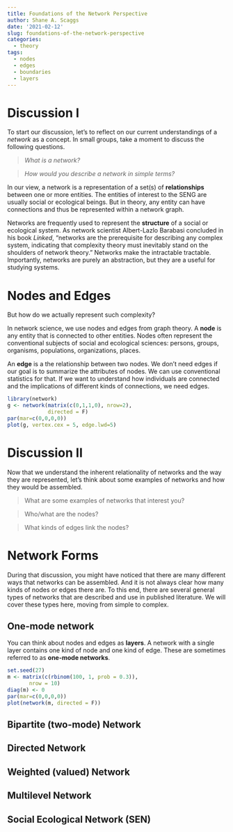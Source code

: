 ```yaml
---
title: Foundations of the Network Perspective
author: Shane A. Scaggs
date: '2021-02-12'
slug: foundations-of-the-network-perspective
categories:
  - theory
tags:
  - nodes
  - edges
  - boundaries
  - layers
---
```


# Discussion I 

To start our discussion, let's to reflect on our current understandings of a *network* as a concept. In small groups, take a moment to discuss the following questions.

> *What is a network?* 

> *How would you describe a network in simple terms?* 

In our view, a network is a representation of a set(s) of **relationships** between one or more entities. The entities of interest to the SENG are usually social or ecological beings. But in theory, any entity can have connections and thus be represented within a network graph. 

Networks are frequently used to represent the **structure** of a social or ecological system. As network scientist Albert-Lazlo Barabasi concluded in his book *Linked*, "networks are the prerequisite for describing any complex system, indicating that complexity theory must inevitably stand on the shoulders of network theory." Networks make the intractable tractable. Importantly, networks are purely an abstraction, but they are a useful for studying systems.

# Nodes and Edges

But how do we actually represent such complexity? 

In network science, we use nodes and edges from graph theory. A **node** is any entity that is connected to other entities. Nodes often represent the conventional subjects of social and ecological sciences: persons, groups, organisms, populations, organizations, places. 

An **edge** is a the relationship between two nodes. We don't need edges if our goal is to summarize the attributes of nodes. We can use conventional statistics for that. If we want to understand how individuals are connected and the implications of different kinds of connections, we need edges. 

```r
library(network)
g <- network(matrix(c(0,1,1,0), nrow=2),
             directed = F)
par(mar=c(0,0,0,0))
plot(g, vertex.cex = 5, edge.lwd=5)
```

# Discussion II

Now that we understand the inherent relationality of networks and the way they are represented, let's think about some examples of networks and how they would be assembled. 

> What are some examples of networks that interest you? 

> Who/what are the nodes? 

> What kinds of edges link the nodes? 

# Network Forms 

During that discussion, you might have noticed that there are many different ways that networks can be assembled. And it is not always clear how many kinds of nodes or edges there are. To this end, there are several general types of networks that are described and use in published literature. We will cover these types here, moving from simple to complex.

## One-mode network 

You can think about nodes and edges as **layers**. A network with a single layer contains one kind of node and one kind of edge. These are sometimes referred to as **one-mode networks**. 

```r
set.seed(27)
m <- matrix(c(rbinom(100, 1, prob = 0.3)), 
       nrow = 10)
diag(m) <- 0
par(mar=c(0,0,0,0))
plot(network(m, directed = F))
```

## Bipartite (two-mode) Network 

## Directed Network 

## Weighted (valued) Network 

## Multilevel Network

## Social Ecological Network (SEN)

